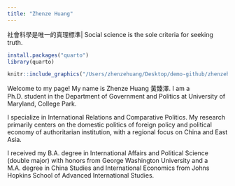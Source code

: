 ```yaml
---
title: "Zhenze Huang"
---
```


社會科學是唯一的真理標準| Social science is the sole criteria for seeking truth. 

```r
install.packages("quarto")
library(quarto)
```

```r
knitr::include_graphics("/Users/zhenzehuang/Desktop/demo-github/zhenzehuangwebsite2/Zhenze.png")

```

Welcome to my page! My name is Zhenze Huang 黃臻澤. I am a Ph.D. student in the Department of Government and Politics at University of Maryland, College Park. 

I specialize in International Relations and Comparative Politics. My research primarily centers on the domestic politics of foreign policy and political economy of authoritarian institution, with a regional focus on China and East Asia. 

I received my B.A. degree in International Affairs and Political Science (double major) with honors from George Washington University and a M.A. degree in China Studies and International Economics from Johns Hopkins School of Advanced International Studies. 


